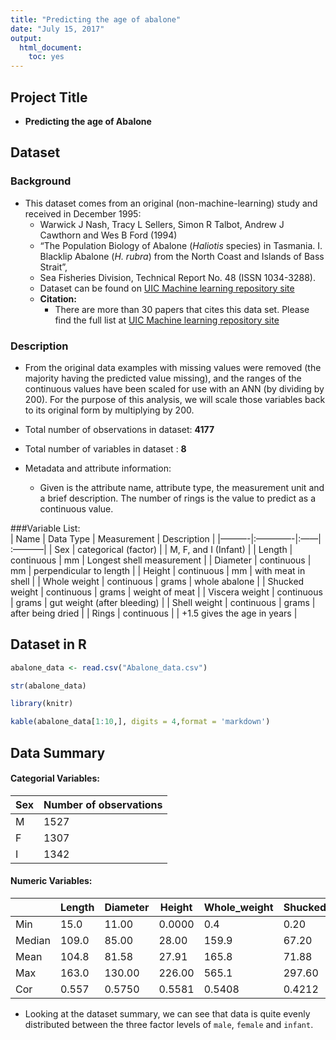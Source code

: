 ---
title: "Predicting the age of abalone"
date: "July 15, 2017"
output:
  html_document: 
    toc: yes
---

## Project Title
 - **Predicting the age of Abalone **
 
## Dataset

### Background
 - This dataset comes from an original (non-machine-learning) study and received in December 1995:
    - Warwick J Nash, Tracy L Sellers, Simon R Talbot, Andrew J Cawthorn and Wes B Ford (1994)
    - "The Population Biology of Abalone (_Haliotis_ species) in Tasmania. I. Blacklip Abalone (_H. rubra_) from the            North Coast and Islands of Bass Strait",
    - Sea Fisheries Division, Technical Report No. 48 (ISSN 1034-3288).
    - Dataset can be found on [UIC Machine learning repository site](https://archive.ics.uci.edu/ml/datasets/Abalone)
    - **Citation:**
        - There are more than 30 papers that cites this data set. Please find the full list at [UIC Machine learning repository site](https://archive.ics.uci.edu/ml/datasets/Abalone) 
 
### Description
 - From the original data examples with missing values were removed (the majority having the predicted value missing),    and the ranges of the continuous values have been scaled for use with an ANN (by dividing by 200). For the purpose    of this analysis, we will scale those variables back to its original form by multiplying by 200.
 
 - Total number of observations in dataset: **4177**
 - Total number of variables in dataset : **8**
 
 - Metadata and attribute information:
    - Given is the attribute name, attribute type, the measurement unit and a brief description.  The number of rings is      the value to predict as a continuous value.
   
###Variable List:  
   | Name   |      Data Type      |  Measurement | Description |
   |----------|:-------------|:------| :-----------|
   | Sex |  categorical (factor) |  |  M, F, and I (Infant)  |
   | Length |  continuous	 | mm |  Longest shell measurement  |
   | Diameter |  continuous	 | mm | perpendicular to length  |
   | Height |  continuous	 | mm |  with meat in shell  |
   | Whole weight |  continuous	 | grams	 |  whole abalone  |
   | Shucked weight |  continuous	 | grams	 |  weight of meat  |
   | Viscera weight	 |  continuous	 | grams	 |  gut weight (after bleeding)  |
   | Shell weight |  continuous	 | grams	 |  after being dried  |
   | Rings |  continuous	 |  | +1.5 gives the age in years  |

## Dataset in R
```{r, message=FALSE, warning=FALSE}

abalone_data <- read.csv("Abalone_data.csv")

str(abalone_data)

library(knitr)

kable(abalone_data[1:10,], digits = 4,format = 'markdown')
```

## Data Summary

#### Categorial Variables:

| Sex | Number of observations |
| --- | ---------------------- |
|  M  | 1527 |
|  F  | 1307 |
|  I  | 1342 |

#### Numeric Variables:

|      | Length | Diameter | Height | Whole_weight | Shucked_weight | Viscera_weight | Shell_weight | Rings |
| ---- | ------ | -------- | ------ | ----- | ------- | ------- | ----- | ----- |
| Min  | 15.0   | 11.00    | 0.0000 | 0.4   | 0.20    | 0.10    | 0.30  | 1     |
|Median| 109.0  | 85.00    | 28.00  | 159.9 | 67.20   | 34.20   | 46.80 | 9     |
| Mean | 104.8  | 81.58    | 27.91  | 165.8 | 71.88   | 36.12   | 47.77 | 9.932 |
| Max  | 163.0  | 130.00   | 226.00 | 565.1 | 297.60  | 152.00  | 201.00| 29    |
| Cor  | 0.557  | 0.5750   | 0.5581 | 0.5408| 0.4212  | 0.5043  | 0.6280| 1.000 | 

 - Looking at the dataset summary, we can see that data is quite evenly distributed between the three factor levels of `male`, `female` and `infant`. 
 
 
